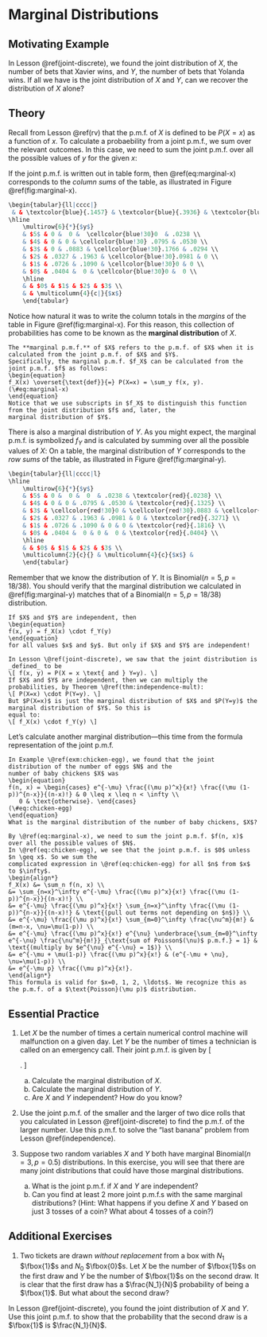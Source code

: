 # Marginal Distributions {#marginal-discrete}

## Motivating Example {-}

In Lesson \@ref(joint-discrete), we found the joint distribution of $X$, the number of bets that Xavier wins, and 
$Y$, the number of bets that Yolanda wins. If all we have is the joint distribution of $X$ and $Y$, can we recover the 
distribution of $X$ alone?


## Theory {-}

Recall from Lesson \@ref(rv) that the p.m.f. of $X$ is defined to be $P(X = x)$ as a function of $x$. 
To calculate a probaebility from a joint p.m.f., we sum over the relevant outcomes. 
In this case, we need to sum the joint p.m.f. over all the possible values of $y$ for the 
given $x$:
\begin{equation} 
P(X = x) = \sum_y f(x, y).
(\#eq:marginal-x-example)
\end{equation}

If the joint p.m.f. is written out in table form, then \@ref(eq:marginal-x) corresponds to the _column sums_
of the table, as illustrated in Figure \@ref(fig:marginal-x).
```r
\begin{tabular}{ll|cccc|}
 & & \textcolor{blue}{.1457} & \textcolor{blue}{.3936} & \textcolor{blue}{.3542} & \textcolor{blue}{.1062} \\
\hline
	\multirow{6}{*}{$y$} 
	& $5$ & 0 &  0 &  \cellcolor{blue!30}0  & .0238 \\
	& $4$ & 0 & 0 & \cellcolor{blue!30} .0795 & .0530 \\
	& $3$ & 0 & .0883 & \cellcolor{blue!30}.1766 & .0294 \\
	& $2$ & .0327 & .1963 & \cellcolor{blue!30}.0981 & 0 \\
	& $1$ & .0726 & .1090 & \cellcolor{blue!30}0 & 0 \\
	& $0$ & .0404 &  0 & \cellcolor{blue!30}0 &  0 \\
	\hline
	& & $0$ & $1$ & $2$ & $3$ \\
	& & \multicolumn{4}{c|}{$x$} 
	\end{tabular}
```

Notice how natural it was to write the column totals in the _margins_ of the table in Figure \@ref(fig:marginal-x). For this 
reason, this collection of probabilities has come to be known as the **marginal distribution** of $X$.

```definition
The **marginal p.m.f.** of $X$ refers to the p.m.f. of $X$ when it is calculated from the joint p.m.f. of $X$ and $Y$. 
Specifically, the marginal p.m.f. $f_X$ can be calculated from the joint p.m.f. $f$ as follows:
\begin{equation} 
f_X(x) \overset{\text{def}}{=} P(X=x) = \sum_y f(x, y).
(\#eq:marginal-x)
\end{equation}
Notice that we use subscripts in $f_X$ to distinguish this function from the joint distribution $f$ and, later, the 
marginal distribution of $Y$.
```

There is also a marginal distribution of $Y$. As you might expect, the marginal p.m.f. is 
symbolized $f_Y$ and is calculated by summing over all the possible values of $X$:
\begin{equation} 
f_Y(y) \overset{\text{def}}{=} P(Y=y) \sum_x f(x, y).
(\#eq:marginal-y)
\end{equation}
On a table, the marginal distribution of $Y$ corresponds to the _row sums_ of the table,
as illustrated in Figure \@ref(fig:marginal-y).

```r
\begin{tabular}{ll|cccc|l}
\hline
	\multirow{6}{*}{$y$} 
	& $5$ & 0 &  0 &  0  & .0238 & \textcolor{red}{.0238} \\
	& $4$ & 0 & 0 & .0795 & .0530 & \textcolor{red}{.1325} \\
	& $3$ & \cellcolor{red!30}0 & \cellcolor{red!30}.0883 & \cellcolor{red!30}.1766 & \cellcolor{red!30}.0294 & \textcolor{red}{.2943} \\
	& $2$ & .0327 & .1963 & .0981 & 0 & \textcolor{red}{.3271} \\
	& $1$ & .0726 & .1090 & 0 & 0 & \textcolor{red}{.1816} \\
	& $0$ & .0404 &  0 & 0 &  0 & \textcolor{red}{.0404} \\
	\hline
	& & $0$ & $1$ & $2$ & $3$ \\
	\multicolumn{2}{c}{} & \multicolumn{4}{c}{$x$} &
	\end{tabular}
```

Remember that we know the distribution of $Y$. It is $\text{Binomial}(n=5, p=18/38)$. You 
should verify that the marginal distribution we calculated in \@ref(fig:marginal-y) matches 
that of a $\text{Binomial}(n=5, p=18/38)$ distribution.

```theorem
If $X$ and $Y$ are independent, then 
\begin{equation}
f(x, y) = f_X(x) \cdot f_Y(y)
\end{equation}
for all values $x$ and $y$. But only if $X$ and $Y$ are independent!
```

```proof
In Lesson \@ref(joint-discrete), we saw that the joint distribution is _defined_ to be 
\[ f(x, y) = P(X = x \text{ and } Y=y). \]
If $X$ and $Y$ are independent, then we can multiply the probabilities, by Theorem \@ref(thm:independence-mult):
\[ P(X=x) \cdot P(Y=y). \]
But $P(X=x)$ is just the marginal distribution of $X$ and $P(Y=y)$ the marginal distribution of $Y$. So this is 
equal to:
\[ f_X(x) \cdot f_Y(y) \]
```


Let's calculate another marginal distribution---this time from the formula representation of the joint p.m.f.

```example
In Example \@ref(exm:chicken-egg), we found that the joint distribution of the number of eggs $N$ and the 
number of baby chickens $X$ was
\begin{equation}
f(n, x) = \begin{cases} e^{-\mu} \frac{(\mu p)^x}{x!} \frac{(\mu (1-p))^{n-x}}{(n-x)!} & 0 \leq x \leq n < \infty \\
   0 & \text{otherwise}. \end{cases}
(\#eq:chicken-egg)
\end{equation}
What is the marginal distribution of the number of baby chickens, $X$?
```

```solution
By \@ref(eq:marginal-x), we need to sum the joint p.m.f. $f(n, x)$ over all the possible values of $N$. 
In \@ref(eq:chicken-egg), we see that the joint p.m.f. is $0$ unless $n \geq x$. So we sum the 
complicated expression in \@ref(eq:chicken-egg) for all $n$ from $x$ to $\infty$.
\begin{align*}
f_X(x) &= \sum_n f(n, x) \\
&= \sum_{n=x}^\infty e^{-\mu} \frac{(\mu p)^x}{x!} \frac{(\mu (1-p))^{n-x}}{(n-x)!} \\
&= e^{-\mu} \frac{(\mu p)^x}{x!} \sum_{n=x}^\infty \frac{(\mu (1-p))^{n-x}}{(n-x)!} & \text{(pull out terms not depending on $n$)} \\
&= e^{-\mu} \frac{(\mu p)^x}{x!} \sum_{m=0}^\infty \frac{\nu^m}{m!} & (m=n-x, \nu=\mu(1-p)) \\
&= e^{-\mu} \frac{(\mu p)^x}{x!} e^{\nu} \underbrace{\sum_{m=0}^\infty e^{-\nu} \frac{\nu^m}{m!}}_{\text{sum of Poisson$(\nu)$ p.m.f.} = 1} & \text{(multiply by $e^{\nu} e^{-\nu} = 1$)} \\
&= e^{-\mu + \mu(1-p)} \frac{(\mu p)^x}{x!} & (e^{-\mu + \nu}, \nu=\mu(1-p)) \\
&= e^{-\mu p} \frac{(\mu p)^x}{x!}.
\end{align*}
This formula is valid for $x=0, 1, 2, \ldots$. We recognize this as the p.m.f. of a $\text{Poisson}(\mu p)$ distribution.
```


## Essential Practice {-}

1. Let $X$ be the number of times a certain numerical control 
machine will malfunction on a given day. Let $Y$ be the number of times 
a technician is called on an emergency call. Their joint p.m.f. is given by 
\[ \begin{array}{rr|cccc}
  & 5 & 0 & .20 & .10  \\
y & 3 & .05 & .10 & .35  \\
  & 1 & .05 & .05 & .10 \\
\hline
& & 1 & 2 & 3\\
& &  & x
\end{array}. \]
    a. Calculate the marginal distribution of $X$.
    b. Calculate the marginal distribution of $Y$.
    c. Are $X$ and $Y$ independent? How do you know?
    
2. Use the joint p.m.f. of the smaller and the larger of two dice rolls that you calculated in 
Lesson \@ref(joint-discrete) to find the p.m.f. of the larger number. Use this p.m.f. to 
solve the "last banana" problem from Lesson \@ref(independence).

3. Suppose two random variables $X$ and $Y$ both have marginal $\text{Binomial}(n=3, p=0.5)$ 
distributions. In this exercise, you will see that there are many joint distributions that could 
have those marginal distributions.
    a. What is the joint p.m.f. if $X$ and $Y$ are independent?
    b. Can you find at least 2 more joint p.m.f.s with the same marginal distributions?
    (Hint: What happens if you define $X$ and $Y$ based on just 3 tosses of a coin? What about 4 tosses of a coin?)

## Additional Exercises {-}

1. Two tickets are drawn _without replacement_ from a box with $N_1$ $\fbox{1}$s and $N_0$ $\fbox{0}$s. 
Let $X$ be the number of $\fbox{1}$s on the first draw and $Y$ be the number of $\fbox{1}$s on the second draw. 
It is clear that the first draw has a $\frac{N_1}{N}$ probability of being a $\fbox{1}$. But what about the 
second draw?

In Lesson \@ref(joint-discrete), you found the joint distribution of $X$ and $Y$. Use this joint p.m.f. to show 
that the probability that the second draw is a $\fbox{1}$ is $\frac{N_1}{N}$.
